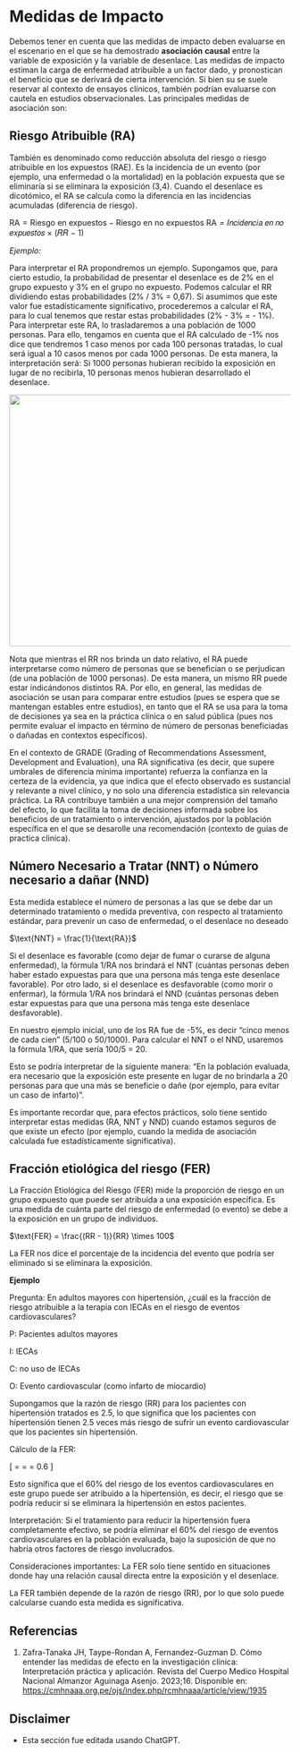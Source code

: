 # Medidas de Impacto

Debemos tener en cuenta que las medidas de impacto deben evaluarse en el escenario en el que se ha demostrado **asociación** **causal** entre la variable de exposición y la variable de desenlace. Las medidas de impacto estiman la carga de enfermedad atribuible a un factor dado, y pronostican el beneficio que se derivará de cierta intervención. Si bien su se suele reservar al contexto de ensayos clínicos, también podrían evaluarse con cautela en estudios observacionales. Las principales medidas de asociación son:

## Riesgo Atribuible (RA)

También es denominado como reducción absoluta del riesgo o riesgo atribuible en los expuestos (RAE). Es la incidencia de un evento (por ejemplo, una enfermedad o la mortalidad) en la población expuesta que se eliminaría si se eliminara la exposición (3,4). Cuando el desenlace es dicotómico, el RA se calcula como la diferencia en las incidencias acumuladas (diferencia de riesgo).

$\text{RA} = \text{Riesgo en expuestos} - \text{Riesgo en no expuestos}$
$\text{RA} = \text{𝐼𝑛𝑐𝑖𝑑𝑒𝑛𝑐𝑖𝑎 𝑒𝑛 𝑛𝑜 𝑒𝑥𝑝𝑢𝑒𝑠𝑡𝑜𝑠 × (𝑅𝑅 − 1)}$

*Ejemplo:*

Para interpretar el RA propondremos un ejemplo. Supongamos que, para cierto estudio, la probabilidad de presentar el desenlace es de 2% en el grupo expuesto y 3% en el grupo no expuesto. Podemos calcular el RR dividiendo estas probabilidades (2% / 3% = 0,67). Si asumimos que este valor fue estadísticamente significativo, procederemos a calcular el RA, para lo cual tenemos que restar estas probabilidades (2% - 3% = - 1%). Para interpretar este RA, lo trasladaremos a una población de 1000 personas. Para ello, tengamos en cuenta que el RA calculado de -1% nos dice que tendremos 1 caso menos por cada 100 personas tratadas, lo cual será igual a 10 casos menos por cada 1000 personas. De esta manera, la interpretación será: Si 1000 personas hubieran recibido la exposición en lugar de no recibirla, 10 personas menos hubieran desarrollado el desenlace. 

![  ](fig/Articulo_cap2_3.png){width="600" height="450"}

Nota que mientras el RR nos brinda un dato relativo, el RA puede interpretarse como número de personas que se benefician o se perjudican (de una población de 1000 personas). De esta manera, un mismo RR puede estar indicándonos distintos RA. Por ello, en general, las medidas de asociación se usan para comparar entre estudios (pues se espera que se mantengan estables entre estudios), en tanto que el RA se usa para la toma de decisiones ya sea en la práctica clínica o en salud pública (pues nos permite evaluar el impacto en término de número de personas beneficiadas o dañadas en contextos específicos).

En el contexto de GRADE (Grading of Recommendations Assessment, Development and Evaluation), una RA significativa (es decir, que supere umbrales de diferencia minima importante) refuerza la confianza en la certeza de la evidencia, ya que indica que el efecto observado es sustancial y relevante a nivel clínico, y no solo una diferencia estadística sin relevancia práctica. La RA contribuye también a una mejor comprensión del tamaño del efecto, lo que facilita la toma de decisiones informada sobre los beneficios de un tratamiento o intervención, ajustados por la población específica en el que se desarolle una recomendación (contexto de guías de practica clinica).



## Número Necesario a Tratar (NNT) o Número necesario a dañar (NND)

Esta medida establece el número de personas a las que se debe dar un determinado tratamiento o medida preventiva, con respecto al tratamiento estándar, para prevenir un caso de enfermedad, o el desenlace no deseado

$\text{NNT} = \frac{1}{\text{RA}}$

Si el desenlace es favorable (como dejar de fumar o curarse de alguna enfermedad), la fórmula 1/RA nos brindará el NNT (cuántas personas deben haber estado expuestas para que una persona más tenga este desenlace favorable). Por otro lado, si el desenlace es desfavorable (como morir o enfermar), la fórmula 1/RA nos brindará el NND (cuántas personas deben estar expuestas para que una persona más tenga este desenlace desfavorable). 

En nuestro ejemplo inicial, uno de los RA fue de -5%, es decir “cinco menos de cada cien” (5/100 o 50/1000). Para calcular el NNT o el NND, usaremos la fórmula 1/RA, que sería 100/5 = 20. 

Esto se podría interpretar de la siguiente manera: “En la población evaluada, era necesario que la exposición este presente en lugar de no brindarla a 20 personas para que una más se beneficie o dañe (por ejemplo, para evitar un caso de infarto)”. 

Es importante recordar que, para efectos prácticos, solo tiene sentido interpretar estas medidas (RA, NNT y NND) cuando estamos seguros de que existe un efecto (por ejemplo, cuando la medida de asociación calculada fue estadísticamente significativa).

## Fracción etiológica del riesgo (FER)

La Fracción Etiológica del Riesgo (FER) mide la proporción de riesgo en un grupo expuesto que puede ser atribuida a una exposición específica. Es una medida de cuánta parte del riesgo de enfermedad (o evento) se debe a la exposición en un grupo de individuos.

$\text{FER} = \frac{(RR - 1)}{RR} \times 100$

La FER nos dice el porcentaje de la incidencia del evento que podría ser eliminado si se eliminara la exposición.

**Ejemplo**

Pregunta: En adultos mayores con hipertensión, ¿cuál es la fracción de riesgo atribuible a la terapia con IECAs en el riesgo de eventos cardiovasculares?

P: Pacientes adultos mayores

I: IECAs

C: no uso de IECAs

O: Evento cardiovascular (como infarto de miocardio)

Supongamos que la razón de riesgo (RR) para los pacientes con hipertensión tratados es 2.5, lo que significa que los pacientes con hipertensión tienen 2.5 veces más riesgo de sufrir un evento cardiovascular que los pacientes sin hipertensión.

Cálculo de la FER:

\[
\text{FER} = \frac{(\text{2.5} - 1)}{\text{2.5}}  = \frac{1.5}{\text{2.5}} = 0.6
\]


Esto significa que el 60% del riesgo de los eventos cardiovasculares en este grupo puede ser atribuido a la hipertensión, es decir, el riesgo que se podría reducir si se eliminara la hipertensión en estos pacientes.

Interpretación:
Si el tratamiento para reducir la hipertensión fuera completamente efectivo, se podría eliminar el 60% del riesgo de eventos cardiovasculares en la población evaluada, bajo la suposición de que no habría otros factores de riesgo involucrados.

Consideraciones importantes:
La FER solo tiene sentido en situaciones donde hay una relación causal directa entre la exposición y el desenlace.

La FER también depende de la razón de riesgo (RR), por lo que solo puede calcularse cuando esta medida es significativa.


## Referencias

1.  Zafra-Tanaka JH, Taype-Rondan A, Fernandez-Guzman D. Cómo entender las medidas de efecto en la investigación clínica: Interpretación práctica y aplicación. Revista del Cuerpo Medico Hospital Nacional Almanzor Aguinaga Asenjo. 2023;16. Disponible en: <https://cmhnaaa.org.pe/ojs/index.php/rcmhnaaa/article/view/1935>

## Disclaimer

-   Esta sección fue editada usando ChatGPT.
